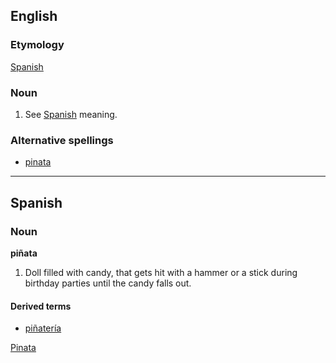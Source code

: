 {{see|pinata}}

==English==

===Etymology===
[[Spanish]]

===Noun===
{{en-noun}}

# See [[piñata#Spanish|Spanish]] meaning.

===Alternative spellings===
*[[pinata]]

[[Category:English words spelled with diacritics or ligatures|Pinata]]

----

==Spanish==

===Noun===
'''piñata''' {{f}}

# Doll filled with candy, that gets hit with a hammer or a stick during birthday parties until the candy falls out.

====Derived terms====
*[[piñatería]] {{f}}